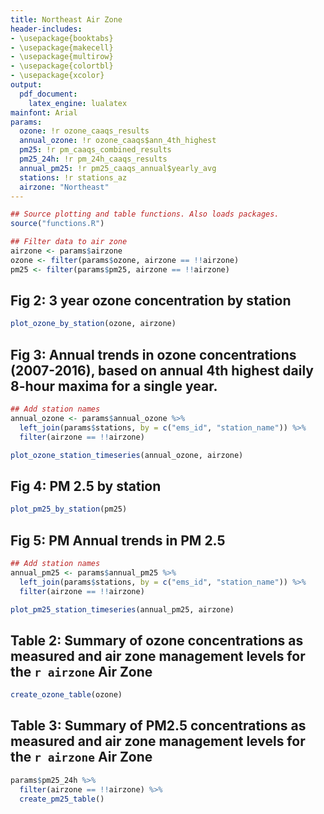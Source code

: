 ```yaml
---
title: Northeast Air Zone
header-includes:
- \usepackage{booktabs}
- \usepackage{makecell}
- \usepackage{multirow}
- \usepackage{colortbl}
- \usepackage{xcolor}
output:
  pdf_document:
    latex_engine: lualatex
mainfont: Arial
params:
  ozone: !r ozone_caaqs_results
  annual_ozone: !r ozone_caaqs$ann_4th_highest
  pm25: !r pm_caaqs_combined_results
  pm25_24h: !r pm_24h_caaqs_results
  annual_pm25: !r pm25_caaqs_annual$yearly_avg
  stations: !r stations_az
  airzone: "Northeast"
---
```


```r
## Source plotting and table functions. Also loads packages.
source("functions.R")

## Filter data to air zone
airzone <- params$airzone
ozone <- filter(params$ozone, airzone == !!airzone)
pm25 <- filter(params$pm25, airzone == !!airzone)
```

## Fig 2: 3 year ozone concentration by station

```r
plot_ozone_by_station(ozone, airzone)
```

## Fig 3: Annual trends in ozone concentrations (2007-2016), based on annual 4th highest daily 8-hour maxima for a single year.

```r
## Add station names
annual_ozone <- params$annual_ozone %>%
  left_join(params$stations, by = c("ems_id", "station_name")) %>%
  filter(airzone == !!airzone)

plot_ozone_station_timeseries(annual_ozone, airzone)
```

## Fig 4: PM 2.5 by station

```r
plot_pm25_by_station(pm25)
```

## Fig 5: PM Annual trends in PM 2.5

```r
## Add station names
annual_pm25 <- params$annual_pm25 %>%
  left_join(params$stations, by = c("ems_id", "station_name")) %>%
  filter(airzone == !!airzone)  

plot_pm25_station_timeseries(annual_pm25, airzone)
```

## Table 2:  Summary of ozone concentrations as measured and air zone management levels for the `r airzone` Air Zone

```r
create_ozone_table(ozone)
```

## Table 3: Summary of PM2.5 concentrations as measured and air zone management levels for the `r airzone` Air Zone

```r
params$pm25_24h %>%
  filter(airzone == !!airzone) %>%
  create_pm25_table()
```
